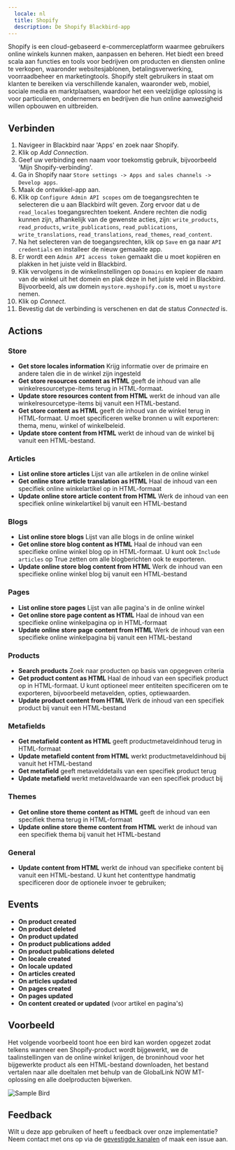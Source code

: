```yaml
---
  locale: nl
  title: Shopify
  description: De Shopify Blackbird-app
---
```


<LinkCard title="View on Github" target="_blank" href="https://github.com/bb-io/Shopify" icon="github" />

Shopify is een cloud-gebaseerd e-commerceplatform waarmee gebruikers online winkels kunnen maken, aanpassen en beheren. Het biedt een breed scala aan functies en tools voor bedrijven om producten en diensten online te verkopen, waaronder websitesjablonen, betalingsverwerking, voorraadbeheer en marketingtools. Shopify stelt gebruikers in staat om klanten te bereiken via verschillende kanalen, waaronder web, mobiel, sociale media en marktplaatsen, waardoor het een veelzijdige oplossing is voor particulieren, ondernemers en bedrijven die hun online aanwezigheid willen opbouwen en uitbreiden.

## Verbinden

1. Navigeer in Blackbird naar 'Apps' en zoek naar Shopify.
2. Klik op _Add Connection_.
3. Geef uw verbinding een naam voor toekomstig gebruik, bijvoorbeeld 'Mijn Shopify-verbinding'.
4. Ga in Shopify naar `Store settings -> Apps and sales channels -> Develop apps`.
5. Maak de ontwikkel-app aan.
6. Klik op `Configure Admin API scopes` om de toegangsrechten te selecteren die u aan Blackbird wilt geven. Zorg ervoor dat u de `read_locales` toegangsrechten toekent. Andere rechten die nodig kunnen zijn, afhankelijk van de gewenste acties, zijn: `write_products`, `read_products`, `write_publications`, `read_publications`, `write_translations`, `read_translations`, `read_themes`, `read_content`.
7. Na het selecteren van de toegangsrechten, klik op `Save` en ga naar `API credentials` en installeer de nieuw gemaakte app.
8. Er wordt een `Admin API access token` gemaakt die u moet kopiëren en plakken in het juiste veld in Blackbird.
9. Klik vervolgens in de winkelinstellingen op `Domains` en kopieer de naam van de winkel uit het domein en plak deze in het juiste veld in Blackbird. Bijvoorbeeld, als uw domein `mystore.myshopify.com` is, moet u `mystore` nemen.
10. Klik op _Connect_.
11. Bevestig dat de verbinding is verschenen en dat de status _Connected_ is.

## Actions

### Store
- **Get store locales information** Krijg informatie over de primaire en andere talen die in de winkel zijn ingesteld
- **Get store resources content as HTML** geeft de inhoud van alle winkelresourcetype-items terug in HTML-formaat.
- **Update store resources content from HTML** werkt de inhoud van alle winkelresourcetype-items bij vanuit een HTML-bestand.
- **Get store content as HTML** geeft de inhoud van de winkel terug in HTML-formaat. U moet specificeren welke bronnen u wilt exporteren: thema, menu, winkel of winkelbeleid.
- **Update store content from HTML** werkt de inhoud van de winkel bij vanuit een HTML-bestand.

### Articles

- **List online store articles** Lijst van alle artikelen in de online winkel
- **Get online store article translation as HTML** Haal de inhoud van een specifiek online winkelartikel op in HTML-formaat
- **Update online store article content from HTML** Werk de inhoud van een specifiek online winkelartikel bij vanuit een HTML-bestand

### Blogs

- **List online store blogs** Lijst van alle blogs in de online winkel
- **Get online store blog content as HTML** Haal de inhoud van een specifieke online winkel blog op in HTML-formaat. U kunt ook `Include articles` op True zetten om alle blogberichten ook te exporteren.
- **Update online store blog content from HTML** Werk de inhoud van een specifieke online winkel blog bij vanuit een HTML-bestand

### Pages

- **List online store pages** Lijst van alle pagina's in de online winkel
- **Get online store page content as HTML** Haal de inhoud van een specifieke online winkelpagina op in HTML-formaat
- **Update online store page content from HTML** Werk de inhoud van een specifieke online winkelpagina bij vanuit een HTML-bestand

### Products

- **Search products** Zoek naar producten op basis van opgegeven criteria
- **Get product content as HTML** Haal de inhoud van een specifiek product op in HTML-formaat. U kunt optioneel meer entiteiten specificeren om te exporteren, bijvoorbeeld metavelden, opties, optiewaarden.
- **Update product content from HTML** Werk de inhoud van een specifiek product bij vanuit een HTML-bestand

### Metafields

- **Get metafield content as HTML** geeft productmetaveldinhoud terug in HTML-formaat
- **Update metafield content from HTML** werkt productmetaveldinhoud bij vanuit het HTML-bestand
- **Get metafield** geeft metavelddetails van een specifiek product terug
- **Update metafield** werkt metaveldwaarde van een specifiek product bij

### Themes

- **Get online store theme content as HTML** geeft de inhoud van een specifiek thema terug in HTML-formaat
- **Update online store theme content from HTML** werkt de inhoud van een specifiek thema bij vanuit het HTML-bestand

### General

- **Update content from HTML** werkt de inhoud van specifieke content bij vanuit een HTML-bestand. U kunt het contenttype handmatig specificeren door de optionele invoer te gebruiken;

## Events

- **On product created**
- **On product deleted**
- **On product updated**
- **On product publications added**
- **On product publications deleted**
- **On locale created**
- **On locale updated**
- **On articles created**
- **On articles updated**
- **On pages created**
- **On pages updated**
- **On content created or updated** (voor artikel en pagina's)

## Voorbeeld

Het volgende voorbeeld toont hoe een bird kan worden opgezet zodat telkens wanneer een Shopify-product wordt bijgewerkt, we de taalinstellingen van de online winkel krijgen, de broninhoud voor het bijgewerkte product als een HTML-bestand downloaden, het bestand vertalen naar alle doeltalen met behulp van de GlobalLink NOW MT-oplossing en alle doelproducten bijwerken.

![Sample Bird](https://raw.githubusercontent.com/bb-io/Shopify/main/image/README/ShopifySampleBird.png)

## Feedback

Wilt u deze app gebruiken of heeft u feedback over onze implementatie? Neem contact met ons op via de [gevestigde kanalen](https://www.blackbird.io/) of maak een issue aan.